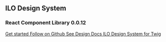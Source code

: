
<Meta title="Welcome" />

<div style={{ paddingTop: "40px", color: "inherit" }}>
  <h2
    style={{
      fontFamily: "Overpass",
      fontSize: "56.95px",
      fontWeight: "700",
      marginBottom: "40px",
      border: "none",
    }}
  >
    ILO Design System
  </h2>
  <h3
    style={{
      fontFamily: "Overpass",
      fontSize: "45.56px",
      fontWeight: "700",
      marginBottom: "40px",
    }}
  >
    React Component Library 0.0.12
  </h3>
  <a
    class="ilo--button ilo--button--large ilo--button--primary optionalclass"
    href="/docs/introduction--page"
    target="true"
    rel="noopener noreferrer"
    style={{ color: "inherit", marginRight: "20px" }}
  >
    <span class="link__label">Get started</span>
  </a>
  <a
    class="ilo--button ilo--button--large ilo--button--primary optionalclass"
    href="https://github.com/international-labour-organization/designsystem"
    target="true"
    rel="noopener noreferrer"
    style={{ color: "inherit", marginRight: "20px" }}
  >
    <span class="link__label">Follow on Github</span>
  </a>
  <a
    class="ilo--button ilo--button--large ilo--button--primary optionalclass"
    href="https://brand.ilo.org"
    target="true"
    rel="noopener noreferrer"
    style={{ color: "inherit", marginRight: "20px" }}
  >
    <span class="link__label">See Design Docs</span>
  </a>
  <a
    class="ilo--button ilo--button--large ilo--button--primary optionalclass"
    href="https://ilo-ui-twig.netlify.app"
    target="true"
    rel="noopener noreferrer"
    style={{ color: "inherit", marginRight: "20px" }}
  >
    <span class="link__label">ILO Design System for Twig</span>
  </a>
</div>
